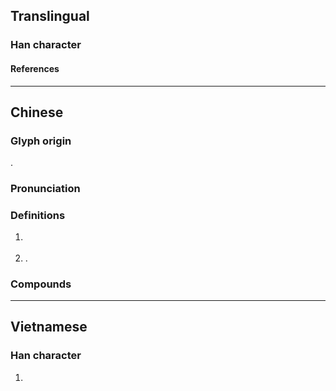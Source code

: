 {{character info}}
==Translingual==

===Han character===
{{Han char|rn=85|rad=水|as=07|sn=10|four=34127|canj=EKKB,XEKKB|ids=⿰氵希}}

====References====
{{Han ref|kx=0624.020|dkj=17466|hdz=31629.010|uh=6D60}}

----

==Chinese==
{{zh-forms}}

===Glyph origin===
{{Han etym}}
{{Han compound|氵|希|c1=s|c2=p|t1=river|ls=psc}}.

===Pronunciation===
{{zh-pron
|m=xī
|c=hei1
|mc=
|oc=y
|ma=
|cat=pn
}}

===Definitions===
{{zh-hanzi}}

# {{n-g|Used in}} {{zh-l|浠水}} {{n-g|([[Xishui|'''Xi'''shui]], [[name]] of a [[river]] and a [[county]] in [[Huanggang]], [[Hubei]], [[China]])}}
# {{surname|zh}}.

===Compounds===
{{zh-der|浠水|}}

----

==Vietnamese==

===Han character===
{{vi-readings|rs=水07|reading=hơ}}

# {{rfdef|vi|sort=水07}}